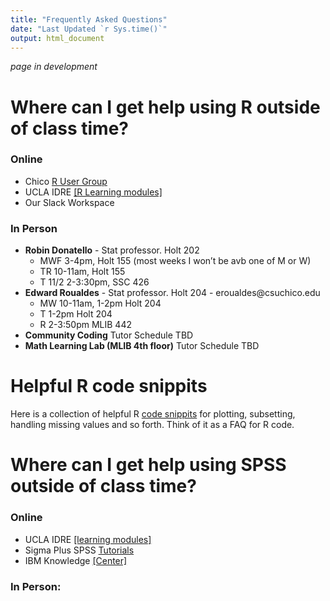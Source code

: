```yaml
---
title: "Frequently Asked Questions"
date: "Last Updated `r Sys.time()`"
output: html_document
---
```


_page in development_

# Where can I get help using R outside of class time? 

### Online
* Chico [R User Group](https://groups.google.com/forum/#!forum/chico-rug)
* UCLA IDRE [[R Learning modules]](https://stats.idre.ucla.edu/r/modules/)
* Our Slack Workspace

### In Person
* **Robin Donatello** - Stat professor. Holt 202
    - MWF 3-4pm, Holt 155 (most weeks I won't be avb one of M or W)
    - TR 10-11am, Holt 155
    - T 11/2 2-3:30pm, SSC 426
* **Edward Roualdes** - Stat professor. Holt 204 - eroualdes@csuchico.edu
    - MW 10-11am, 1-2pm Holt 204
    - T 1-2pm Holt 204
    - R 2-3:50pm MLIB 442

* **Community Coding** Tutor Schedule TBD
* **Math Learning Lab (MLIB 4th floor)** Tutor Schedule TBD
    
    
# Helpful R code snippits

Here is a collection of helpful R [code snippits](snippits.html) for plotting, subsetting, handling missing values and so forth. Think of it as a FAQ for R code. 


# Where can I get help using SPSS outside of class time? 

### Online
* UCLA IDRE [[learning modules]](https://stats.idre.ucla.edu/spss/modules/)
* Sigma Plus SPSS [Tutorials](https://www.spss-tutorials.com/basics/)
* IBM Knowledge [[Center]](https://www.ibm.com/support/knowledgecenter/en/SSLVMB_24.0.0/statistics_spsstut_project_ddita-gentopic1.html)

### In Person: 


